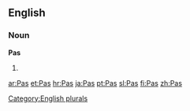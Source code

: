 ==English==

===Noun===
'''Pas'''

# {{plural of|[[Pa]]}}

[[Category:English plurals]]

[[ar:Pas]]
[[et:Pas]]
[[hr:Pas]]
[[ja:Pas]]
[[pt:Pas]]
[[sl:Pas]]
[[fi:Pas]]
[[zh:Pas]]